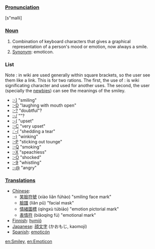 ===[[Pronunciation]]===
[s"maIli]

===[[Noun]]===
# Combination of keyboard characters that gives a graphical representation of a person's mood or emotion, now always a smile.
# [[Synonym]]: emoticon.

===List===
Note : in wiki are used generally within square brackets, so the user see them like a link. This is for two rations. The first, the use of : is wiki significating character and used for another uses. The second, the user (specially the [[newbie]]s) can see the meanings of the smiley.

*[[:-)]] "smiling"
*[[:-D]] "laughing with mouth open"
*[[:-?]] "doubtful"?
*[[:-/]] ""?
*[[:-(]] "upset"
*[[:-C]] "very upset"
*[[:´-(]] "shedding a tear"
*[[;-)]] "winking"
*[[:-P]] "sticking out tounge"
*[[:-Q]] "smoking"
*[[:-X]] "speachless"
*[[:-O]] "shocked"
*[[:-9]] "whistling"
*[[:-@]] "angry"

===[[Translation]]s===
*[[Chinese]]: 
** [[笑]][[臉]][[符]][[號]] (xiào liǎn fúhào) "smiling face mark"
** [[臉]][[譜]] (liǎn pǔ) "facial mask"
** [[情]][[緒]][[圖]][[標]] (qíngxù túbiāo) "emotion pictorial mark"
** [[表]][[情]][[符]] (biǎoqíng fú) "emotional mark"
*[[Finnish]]: [[hymiö]]
*[[Japanese]]: [[顔文字]] (かおもじ, kaomoji)
*[[Spanish]]: [[emoticón]]

[[en:Smiley]], [[en:Emoticon]]